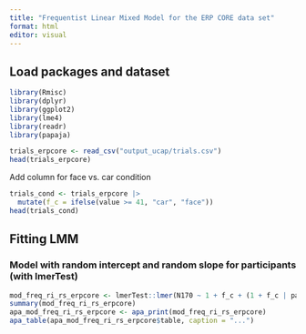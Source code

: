 ```yaml
---
title: "Frequentist Linear Mixed Model for the ERP CORE data set"
format: html
editor: visual
---
```


## Load packages and dataset

```r
library(Rmisc)
library(dplyr)
library(ggplot2)
library(lme4)
library(readr)
library(papaja)
```

```r
trials_erpcore <- read_csv("output_ucap/trials.csv")
head(trials_erpcore)
```

Add column for face vs. car condition

```r
trials_cond <- trials_erpcore |>
  mutate(f_c = ifelse(value >= 41, "car", "face"))
head(trials_cond)
```

## Fitting LMM

### Model with random intercept and random slope for participants (with lmerTest)

```r
mod_freq_ri_rs_erpcore <- lmerTest::lmer(N170 ~ 1 + f_c + (1 + f_c | participant_id), trials_cond)
summary(mod_freq_ri_rs_erpcore)
apa_mod_freq_ri_rs_erpcore <- apa_print(mod_freq_ri_rs_erpcore)
apa_table(apa_mod_freq_ri_rs_erpcore$table, caption = "...")
```
